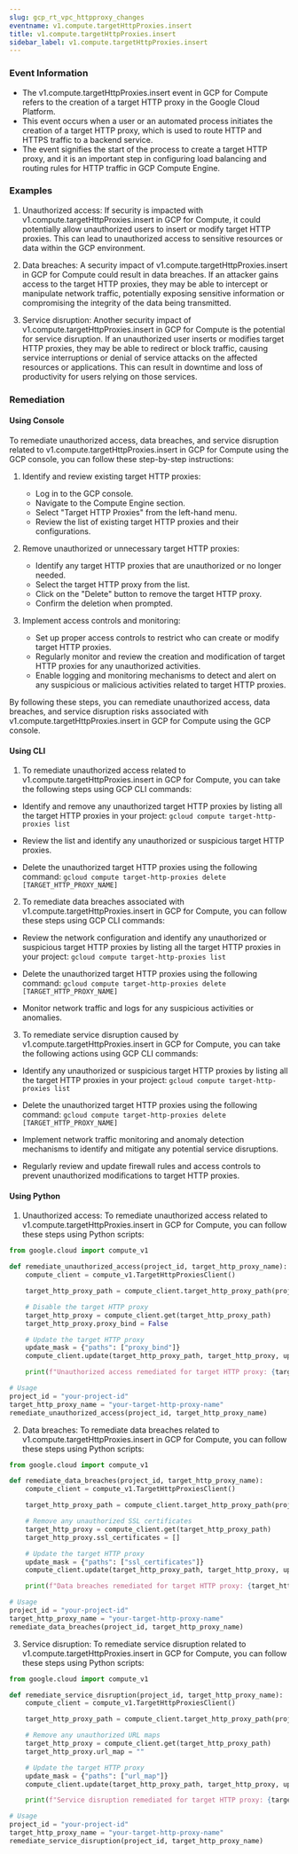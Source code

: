 ```yaml
--- 
slug: gcp_rt_vpc_httpproxy_changes
eventname: v1.compute.targetHttpProxies.insert
title: v1.compute.targetHttpProxies.insert
sidebar_label: v1.compute.targetHttpProxies.insert
---
```

                       
### Event Information

- The v1.compute.targetHttpProxies.insert event in GCP for Compute refers to the creation of a target HTTP proxy in the Google Cloud Platform.
- This event occurs when a user or an automated process initiates the creation of a target HTTP proxy, which is used to route HTTP and HTTPS traffic to a backend service.
- The event signifies the start of the process to create a target HTTP proxy, and it is an important step in configuring load balancing and routing rules for HTTP traffic in GCP Compute Engine.


### Examples

1. Unauthorized access: If security is impacted with v1.compute.targetHttpProxies.insert in GCP for Compute, it could potentially allow unauthorized users to insert or modify target HTTP proxies. This can lead to unauthorized access to sensitive resources or data within the GCP environment.

2. Data breaches: A security impact of v1.compute.targetHttpProxies.insert in GCP for Compute could result in data breaches. If an attacker gains access to the target HTTP proxies, they may be able to intercept or manipulate network traffic, potentially exposing sensitive information or compromising the integrity of the data being transmitted.

3. Service disruption: Another security impact of v1.compute.targetHttpProxies.insert in GCP for Compute is the potential for service disruption. If an unauthorized user inserts or modifies target HTTP proxies, they may be able to redirect or block traffic, causing service interruptions or denial of service attacks on the affected resources or applications. This can result in downtime and loss of productivity for users relying on those services.

### Remediation

#### Using Console

To remediate unauthorized access, data breaches, and service disruption related to v1.compute.targetHttpProxies.insert in GCP for Compute using the GCP console, you can follow these step-by-step instructions:

1. Identify and review existing target HTTP proxies:
   - Log in to the GCP console.
   - Navigate to the Compute Engine section.
   - Select "Target HTTP Proxies" from the left-hand menu.
   - Review the list of existing target HTTP proxies and their configurations.

2. Remove unauthorized or unnecessary target HTTP proxies:
   - Identify any target HTTP proxies that are unauthorized or no longer needed.
   - Select the target HTTP proxy from the list.
   - Click on the "Delete" button to remove the target HTTP proxy.
   - Confirm the deletion when prompted.

3. Implement access controls and monitoring:
   - Set up proper access controls to restrict who can create or modify target HTTP proxies.
   - Regularly monitor and review the creation and modification of target HTTP proxies for any unauthorized activities.
   - Enable logging and monitoring mechanisms to detect and alert on any suspicious or malicious activities related to target HTTP proxies.

By following these steps, you can remediate unauthorized access, data breaches, and service disruption risks associated with v1.compute.targetHttpProxies.insert in GCP for Compute using the GCP console.

#### Using CLI

1. To remediate unauthorized access related to v1.compute.targetHttpProxies.insert in GCP for Compute, you can take the following steps using GCP CLI commands:

- Identify and remove any unauthorized target HTTP proxies by listing all the target HTTP proxies in your project:
  `gcloud compute target-http-proxies list`

- Review the list and identify any unauthorized or suspicious target HTTP proxies.

- Delete the unauthorized target HTTP proxies using the following command:
  `gcloud compute target-http-proxies delete [TARGET_HTTP_PROXY_NAME]`

2. To remediate data breaches associated with v1.compute.targetHttpProxies.insert in GCP for Compute, you can follow these steps using GCP CLI commands:

- Review the network configuration and identify any unauthorized or suspicious target HTTP proxies by listing all the target HTTP proxies in your project:
  `gcloud compute target-http-proxies list`

- Delete the unauthorized target HTTP proxies using the following command:
  `gcloud compute target-http-proxies delete [TARGET_HTTP_PROXY_NAME]`

- Monitor network traffic and logs for any suspicious activities or anomalies.

3. To remediate service disruption caused by v1.compute.targetHttpProxies.insert in GCP for Compute, you can take the following actions using GCP CLI commands:

- Identify any unauthorized or suspicious target HTTP proxies by listing all the target HTTP proxies in your project:
  `gcloud compute target-http-proxies list`

- Delete the unauthorized target HTTP proxies using the following command:
  `gcloud compute target-http-proxies delete [TARGET_HTTP_PROXY_NAME]`

- Implement network traffic monitoring and anomaly detection mechanisms to identify and mitigate any potential service disruptions.

- Regularly review and update firewall rules and access controls to prevent unauthorized modifications to target HTTP proxies.

#### Using Python

1. Unauthorized access: To remediate unauthorized access related to v1.compute.targetHttpProxies.insert in GCP for Compute, you can follow these steps using Python scripts:

```python
from google.cloud import compute_v1

def remediate_unauthorized_access(project_id, target_http_proxy_name):
    compute_client = compute_v1.TargetHttpProxiesClient()

    target_http_proxy_path = compute_client.target_http_proxy_path(project_id, target_http_proxy_name)

    # Disable the target HTTP proxy
    target_http_proxy = compute_client.get(target_http_proxy_path)
    target_http_proxy.proxy_bind = False

    # Update the target HTTP proxy
    update_mask = {"paths": ["proxy_bind"]}
    compute_client.update(target_http_proxy_path, target_http_proxy, update_mask=update_mask)

    print(f"Unauthorized access remediated for target HTTP proxy: {target_http_proxy_name}")

# Usage
project_id = "your-project-id"
target_http_proxy_name = "your-target-http-proxy-name"
remediate_unauthorized_access(project_id, target_http_proxy_name)
```

2. Data breaches: To remediate data breaches related to v1.compute.targetHttpProxies.insert in GCP for Compute, you can follow these steps using Python scripts:

```python
from google.cloud import compute_v1

def remediate_data_breaches(project_id, target_http_proxy_name):
    compute_client = compute_v1.TargetHttpProxiesClient()

    target_http_proxy_path = compute_client.target_http_proxy_path(project_id, target_http_proxy_name)

    # Remove any unauthorized SSL certificates
    target_http_proxy = compute_client.get(target_http_proxy_path)
    target_http_proxy.ssl_certificates = []

    # Update the target HTTP proxy
    update_mask = {"paths": ["ssl_certificates"]}
    compute_client.update(target_http_proxy_path, target_http_proxy, update_mask=update_mask)

    print(f"Data breaches remediated for target HTTP proxy: {target_http_proxy_name}")

# Usage
project_id = "your-project-id"
target_http_proxy_name = "your-target-http-proxy-name"
remediate_data_breaches(project_id, target_http_proxy_name)
```

3. Service disruption: To remediate service disruption related to v1.compute.targetHttpProxies.insert in GCP for Compute, you can follow these steps using Python scripts:

```python
from google.cloud import compute_v1

def remediate_service_disruption(project_id, target_http_proxy_name):
    compute_client = compute_v1.TargetHttpProxiesClient()

    target_http_proxy_path = compute_client.target_http_proxy_path(project_id, target_http_proxy_name)

    # Remove any unauthorized URL maps
    target_http_proxy = compute_client.get(target_http_proxy_path)
    target_http_proxy.url_map = ""

    # Update the target HTTP proxy
    update_mask = {"paths": ["url_map"]}
    compute_client.update(target_http_proxy_path, target_http_proxy, update_mask=update_mask)

    print(f"Service disruption remediated for target HTTP proxy: {target_http_proxy_name}")

# Usage
project_id = "your-project-id"
target_http_proxy_name = "your-target-http-proxy-name"
remediate_service_disruption(project_id, target_http_proxy_name)
```


 